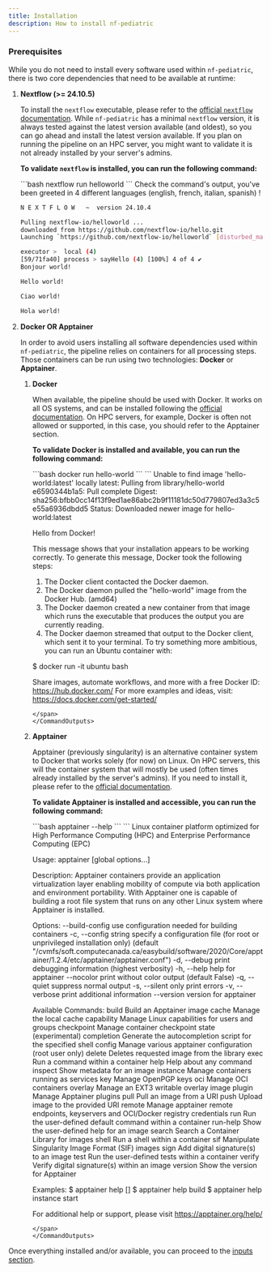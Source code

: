 ```yaml
---
title: Installation
description: How to install nf-pediatric
---
```



### **Prerequisites**

While you do not need to install every software used within `nf-pediatric`, there is two core dependencies that need to be available at runtime: 


<Steps>

1. **Nextflow (>= 24.10.5)**

   To install the `nextflow` executable, please refer to the [official `nextflow` documentation](https://www.nextflow.io/docs/latest/install.html). While `nf-pediatric` has a minimal `nextflow` version, it is always tested against the latest version available (and oldest), so you can go ahead and install the latest version available. If you plan on running the pipeline on an HPC server, you might want to validate it is not already installed by your server's admins.

   **To validate `nextflow` is installed, you can run the following command:**

   <CommandOutputs>
   <span slot="command">
   ```bash
   nextflow run helloworld
   ```
   </span>
   <span slot="output">
   Check the command's output, you've been greeted in 4 different languages
   (english, french, italian, spanish) !

   ```bash
   N E X T F L O W   ~  version 24.10.4

   Pulling nextflow-io/helloworld ...
   downloaded from https://github.com/nextflow-io/hello.git
   Launching `https://github.com/nextflow-io/helloworld` [disturbed_mahavira] DSL2 - revision: afff16a9b4 [master]

   executor >  local (4)
   [59/71fa40] process > sayHello (4) [100%] 4 of 4 ✔
   Bonjour world!

   Hello world!

   Ciao world!

   Hola world!
   ```
   </span>
   </CommandOutputs>

2. **Docker OR Apptainer**

   In order to avoid users installing all software dependencies used within `nf-pediatric`, the pipeline relies on containers for all processing steps. Those containers can be run using two technologies: **Docker** or **Apptainer**. 

   <Steps>

    1. **Docker**

        When available, the pipeline should be used with Docker. It works on all OS systems, and can be installed following the [official documentation](https://www.docker.com/get-started/). On HPC servers, for example, Docker is often not allowed or supported, in this case, you should refer to the Apptainer section.

        **To validate Docker is installed and available, you can run the following command:**

        <CommandOutputs>
        <span slot="command">
        ```bash
        docker run hello-world
        ```
        </span>
        <span slot="output">
        ```
        Unable to find image 'hello-world:latest' locally
        latest: Pulling from library/hello-world
        e6590344b1a5: Pull complete 
        Digest: sha256:bfbb0cc14f13f9ed1ae86abc2b9f11181dc50d779807ed3a3c5e55a6936dbdd5
        Status: Downloaded newer image for hello-world:latest

        Hello from Docker!

        This message shows that your installation appears to be working correctly.
        To generate this message, Docker took the following steps:
        1. The Docker client contacted the Docker daemon.
        2. The Docker daemon pulled the "hello-world" image from the Docker Hub.
            (amd64)
        3. The Docker daemon created a new container from that image which runs the
            executable that produces the output you are currently reading.
        4. The Docker daemon streamed that output to the Docker client, which sent it
            to your terminal.
        To try something more ambitious, you can run an Ubuntu container with:

        $ docker run -it ubuntu bash

        Share images, automate workflows, and more with a free Docker ID:
        https://hub.docker.com/
        For more examples and ideas, visit:
        https://docs.docker.com/get-started/
        ```
        </span>
        </CommandOutputs>

    2. **Apptainer**

        Apptainer (previously singularity) is an alternative container system to Docker that works solely (for now) on Linux. On HPC servers, this will the container system that will mostly be used (often times already installed by the server's admins). If you need to install it, please refer to the [official documentation](https://apptainer.org/docs/user/latest/quick_start.html#installation).

        **To validate Apptainer is installed and accessible, you can run the following command:**

        <CommandOutputs>
        <span slot="command">
        ```bash
        apptainer --help
        ```
        </span>
        <span slot="output">
        ```
        Linux container platform optimized for High Performance Computing (HPC) and
        Enterprise Performance Computing (EPC)

        Usage:
        apptainer [global options...]

        Description:
        Apptainer containers provide an application virtualization layer enabling
        mobility of compute via both application and environment portability. With
        Apptainer one is capable of building a root file system that runs on any
        other Linux system where Apptainer is installed.

        Options:
            --build-config    use configuration needed for building containers
        -c, --config string   specify a configuration file (for root or
                                unprivileged installation only) (default
                                "/cvmfs/soft.computecanada.ca/easybuild/software/2020/Core/apptainer/1.2.4/etc/apptainer/apptainer.conf")
        -d, --debug           print debugging information (highest verbosity)
        -h, --help            help for apptainer
            --nocolor         print without color output (default False)
        -q, --quiet           suppress normal output
        -s, --silent          only print errors
        -v, --verbose         print additional information
            --version         version for apptainer

        Available Commands:
        build       Build an Apptainer image
        cache       Manage the local cache
        capability  Manage Linux capabilities for users and groups
        checkpoint  Manage container checkpoint state (experimental)
        completion  Generate the autocompletion script for the specified shell
        config      Manage various apptainer configuration (root user only)
        delete      Deletes requested image from the library
        exec        Run a command within a container
        help        Help about any command
        inspect     Show metadata for an image
        instance    Manage containers running as services
        key         Manage OpenPGP keys
        oci         Manage OCI containers
        overlay     Manage an EXT3 writable overlay image
        plugin      Manage Apptainer plugins
        pull        Pull an image from a URI
        push        Upload image to the provided URI
        remote      Manage apptainer remote endpoints, keyservers and OCI/Docker registry credentials
        run         Run the user-defined default command within a container
        run-help    Show the user-defined help for an image
        search      Search a Container Library for images
        shell       Run a shell within a container
        sif         Manipulate Singularity Image Format (SIF) images
        sign        Add digital signature(s) to an image
        test        Run the user-defined tests within a container
        verify      Verify digital signature(s) within an image
        version     Show the version for Apptainer

        Examples:
        $ apptainer help <command> [<subcommand>]
        $ apptainer help build
        $ apptainer help instance start


        For additional help or support, please visit https://apptainer.org/help/
        ```
        </span>
        </CommandOutputs>
    
    </Steps>

</Steps>

Once everything installed and/or available, you can proceed to the [inputs section](/nf-pediatric/guides/inputs).